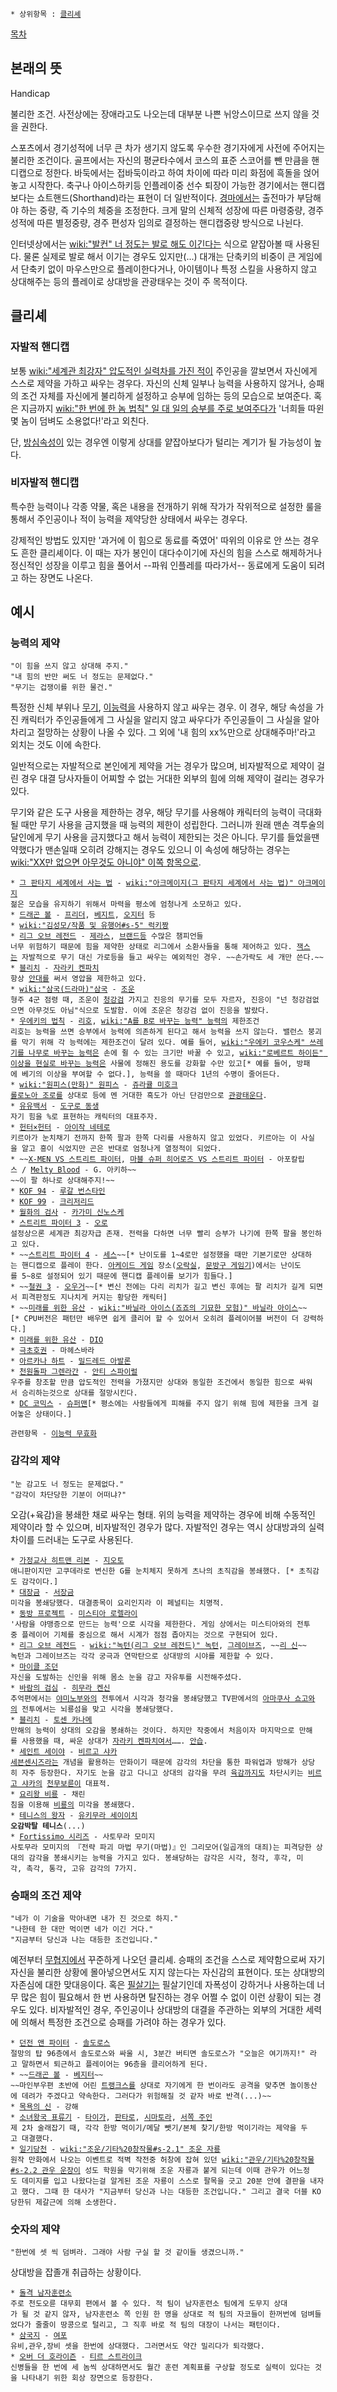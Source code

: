  * 상위항목 : [[클리셰]]
[[목차]]
== 본래의 뜻 ==
Handicap

불리한 조건. 사전상에는 장애라고도 나오는데 대부분 나쁜 뉘앙스이므로 쓰지 않을 것을 권한다.

스포츠에서 경기성적에 너무 큰 차가 생기지 않도록 우수한 경기자에게 사전에 주어지는 불리한 조건이다. 골프에서는 자신의 평균타수에서 코스의 표준 스코어를 뺀 만큼을 핸디캡으로 정한다. 바둑에서는 접바둑이라고 하여 차이에 따라 미리 화점에 흑돌을 얹어놓고 시작한다. 축구나 아이스하키등 인플레이중 선수 퇴장이 가능한 경기에서는 핸디캡보다는 쇼트핸드(Shorthand)라는 표현이 더 일반적이다. [[경마]]에서는 출전마가 부담해야 하는 중량, 즉 기수의 체중을 조정한다. 크게 말의 신체적 성장에 따른 마령중량, 경주성적에 따른 별정중량, 경주 편성자 임의로 결정하는 핸디캡중량 방식으로 나뉜다.

인터넷상에서는 [[wiki:"발컨" 너 정도는 발로 해도 이긴다]]는 식으로 얕잡아볼 때 사용된다. 물론 실제로 발로 해서 이기는 경우도 있지만(...) 대개는 단축키의 비중이 큰 게임에서 단축키 없이 마우스만으로 플레이한다거나, 아이템이나 특정 스킬을 사용하지 않고 상대해주는 등의 플레이로 상대방을 관광태우는 것이 주 목적이다.

== 클리셰 == 
=== 자발적 핸디캡 ===
보통 [[wiki:"세계관 최강자" 압도적인 실력차를 가진 적]]이 주인공을 깔보면서 자신에게 스스로 제약을 가하고 싸우는 경우다. 자신의 신체 일부나 능력을 사용하지 않거나, 승패의 조건 자체를 자신에게 불리하게 설정하고 승부에 임하는 등의 모습으로 보여준다. 혹은 지금까지 [[wiki:"한 번에 한 놈 법칙" 일 대 일의 승부를 주로 보여주다가]] '너희들 따윈 몇 놈이 덤벼도 소용없다!'라고 외친다.

단, [[방심]]속성이 있는 경우엔 이렇게 상대를 얕잡아보다가 털리는 계기가 될 가능성이 높다.

=== 비자발적 핸디캡 ===
특수한 능력이나 각종 약물, 혹은 내용을 전개하기 위해 작가가 작위적으로 설정한 룰을 통해서 주인공이나 적이 능력을 제약당한 상태에서 싸우는 경우다.

강제적인 방법도 있지만 '과거에 이 힘으로 동료를 죽였어' 따위의 이유로 안 쓰는 경우도 흔한 클리셰이다. 이 때는 자가 봉인이 대다수이기에 자신의 힘을 스스로 해제하거나 정신적인 성장을 이루고 힘을 풀어서 --파워 인플레를 따라가서-- 동료에게 도움이 되려고 하는 장면도 나온다.

== 예시 ==
=== 능력의 제약 ===
 "이 힘을 쓰지 않고 상대해 주지."
 "내 힘의 반만 써도 너 정도는 문제없다."
 "무기는 겁쟁이를 위한 물건."

특정한 신체 부위나 [[무기]], [[이능력]]을 사용하지 않고 싸우는 경우. 이 경우, 해당 속성을 가진 캐릭터가 주인공들에게 그 사실을 알리지 않고 싸우다가 주인공들이 그 사실을 알아차리고 절망하는 상황이 나올 수 있다. 그 외에 '내 힘의 xx%만으로 상대해주마!'라고 외치는 것도 이에 속한다. 

일반적으로는 자발적으로 본인에게 제약을 거는 경우가 많으며, 비자발적으로 제약이 걸린 경우 대결 당사자들이 어찌할 수 없는 거대한 외부의 힘에 의해 제약이 걸리는 경우가 있다.

무기와 같은 도구 사용을 제한하는 경우, 해당 무기를 사용해야 캐릭터의 능력이 극대화될 때만 무기 사용을 금지했을 때 능력의 제한이 성립한다. 그러니까 원래 맨손 격투술의 달인에게 무기 사용을 금지했다고 해서 능력이 제한되는 것은 아니다. 무기를 들었을땐 약했다가 맨손일때 오히려 강해지는 경우도 있으니 이 속성에 해당하는 경우는 [[wiki:"XX만 없으면 아무것도 아니야" 이쪽 항목]]으로.


 * [[그 판타지 세계에서 사는 법]] - [[wiki:"아크메이지(그 판타지 세계에서 사는 법)" 아크메이지]]
 젊은 모습을 유지하기 위해서 마력을 평소에 엄청나게 소모하고 있다.
 * [[드래곤 볼]] - [[프리더]], [[베지트]], [[오지터]] 등
 * [[wiki:"김성모/작품 및 유행어#s-5" 럭키짱]]
 * [[리그 오브 레전드]] - [[제라스]], [[브랜드]]등 수많은 챔피언들
 너무 위험하기 때문에 힘을 제약한 상태로 리그에서 소환사들을 통해 제어하고 있다. [[잭스(리그 오브 레전드)|잭스]]는 자발적으로 무기 대신 가로등을 들고 싸우는 예외적인 경우. ~~손가락도 세 개만 쓴다.~~
 * [[블리치]] - [[자라키 켄파치]]
 항상 [[안대]]를 써서 영압을 제한하고 있다.
 * [[wiki:"삼국(드라마)"삼국]] - [[조운]]
 형주 4군 점령 때, 조운이 [[청강검]] 가지고 진응의 무기를 모두 자르자, 진응이 "넌 청강검없으면 아무것도 아님"식으로 도발함. 이에 조운은 청강검 없이 진응을 발랐다.
 * [[우에키의 법칙]] - [[리호]], [[wiki:"A를 B로 바꾸는 능력" 능력]]의 제한조건
 리호는 능력을 쓰면 승부에서 능력에 의존하게 된다고 해서 능력을 쓰지 않는다. 밸런스 붕괴를 막기 위해 각 능력에는 제한조건이 달려 있다. 예를 들어, [[wiki:"우에키 코우스케" 쓰레기를 나무로 바꾸는 능력]]은 손에 쥘 수 있는 크기만 바꿀 수 있고, [[wiki:"로베르트 하이든" 이상을 현실로 바꾸는 능력]]은 사물에 정해진 용도를 강화할 수만 있고[* 예를 들어, 방패에 베기의 이상을 부여할 수 없다.], 능력을 쓸 때마다 1년의 수명이 줄어든다.
 * [[wiki:"원피스(만화)" 원피스]] - [[쥬라큘 미호크]]
 [[롤로노아 조로]]를 상대로 등에 멘 거대한 흑도가 아닌 단검만으로 [[관광]]태운다.
 * [[유유백서]] - [[도구로 동생]]
 자기 힘을 %로 표현하는 캐릭터의 대표주자.
 * [[헌터×헌터]] - [[아이작 네테로]]
 키르아가 눈치채기 전까지 한쪽 팔과 한쪽 다리를 사용하지 않고 있었다. 키르아는 이 사실을 알고 흥이 식었지만 곤은 반대로 엄청나게 열정적이 되었다.
 * ~~[[X-MEN VS 스트리트 파이터]], [[마블 슈퍼 히어로즈 VS 스트리트 파이터]] - 아포칼립스 / [[Melty Blood]] - G. 아키하~~ 
 ~~이 팔 하나로 상대해주지!~~
 * [[KOF 94]] - [[루갈 번스타인]]
 * [[KOF 99]] - [[크리저리드]]
 * [[월화의 검사]] - [[카가미 신노스케]]
 * [[스트리트 파이터 3]] - [[오로]]
 설정상으론 세계관 최강자급 존재. 전력을 다하면 너무 빨리 승부가 나기에 한쪽 팔을 봉인하고 있다.
 * ~~[[스트리트 파이터 4]] - [[세스]]~~[* 난이도를 1~4로만 설정했을 때만 기본기로만 상대하는 핸디캡으로 플레이 한다. [[아케이드 게임]] 장소([[오락실]], [[문방구 게임기]])에서는 난이도를 5~8로 설정되어 있기 때문에 핸디캡 플레이를 보기가 힘들다.]
 * ~~[[철권 3]] - [[오우거]]~~[* 변신 전에는 다리 리치가 길고 변신 후에는 팔 리치가 길게 되면서 피격판정도 지나치게 커지는 황당한 캐릭터]
 * ~~[[미래를 위한 유산]] - [[wiki:"바닐라 아이스(죠죠의 기묘한 모험)" 바닐라 아이스]]~~[* CPU버전은 패턴만 배우면 쉽게 클리어 할 수 있어서 오히려 플레이어블 버전이 더 강력하다.]
 * [[미래를 위한 유산]] - [[DIO(죠죠의 기묘한 모험)|DIO]]
 * [[극초호권]] - 마헤스바라
 * [[아르카나 하트]] - [[밀드레드 아발론]]
 * [[천원돌파 그렌라간]] - [[안티 스파이럴]]
 우주를 창조할 만큼 압도적인 전력을 가졌지만 상대와 동일한 조건에서 동일한 힘으로 싸워서 승리하는것으로 상대를 절망시킨다.
 * [[DC 코믹스]] - [[슈퍼맨]][* 평소에는 사람들에게 피해를 주지 않기 위해 힘에 제한을 크게 걸어놓은 상태이다.]


 관련항목 - [[이능력 무효화]]

=== 감각의 제약 ===
 "눈 감고도 너 정도는 문제없다."
 "감각이 차단당한 기분이 어떠냐?"

오감(+육감)을 봉쇄한 채로 싸우는 형태. 위의 능력을 제약하는 경우에 비해 수동적인 제약이라 할 수 있으며, 비자발적인 경우가 많다. 자발적인 경우는 역시 상대방과의 실력 차이를 드러내는 도구로 사용된다.

 * [[가정교사 히트맨 리본]] - [[지오토]]
 애니판이지만 고쿠데라로 변신한 G를 눈치체지 못하게 츠나의 초직감을 봉쇄했다. [* 초직감도 감각이다.]
 * [[대장금]] - [[서장금]]
 미각을 봉쇄당했다. 대결종목이 요리인지라 이 페널티는 치명적.
 * [[동방 프로젝트]] - [[미스티아 로렐라이]]
 '사람을 야맹증으로 만드는 능력'으로 시각을 제한한다. 게임 상에서는 미스티아와의 전투중 플레이어 기체를 중심으로 해서 시계가 점점 좁아지는 것으로 구현되어 있다.
 * [[리그 오브 레전드]] - [[wiki:"녹턴(리그 오브 레전드)" 녹턴]], [[그레이브즈]], ~~[[리 신]]~~
 녹턴과 그레이브즈는 각각 궁극과 연막탄으로 상대방의 시야를 제한할 수 있다.
 * [[마이클 조던]]
 자신을 도발하는 신인을 위해 몸소 눈을 감고 자유투를 시전해주셨다.
 * [[바람의 검심]] - [[히무라 켄신]]
 추억편에서는 [[야미노부]]와의 전투에서 시각과 청각을 봉쇄당했고 TV판에서의 [[아마쿠사 쇼고]]와의 전투에서는 뇌룡섬을 맞고 시각을 봉쇄당했다. 
 * [[블리치]] - [[토센 카나메]]
 만해의 능력이 상대의 오감을 봉쇄하는 것이다. 하지만 작중에서 처음이자 마지막으로 만해를 사용했을 때, 싸운 상대가 [[자라키 켄파치]]여서……. [[안습]].
 * [[세인트 세이야]] - [[비르고 샤카]]
 [[세븐센시즈]]라는 개념을 활용하는 만화이기 때문에 감각의 차단을 통한 파워업과 방해가 상당히 자주 등장한다. 자기도 눈을 감고 다니고 상대의 감각을 무려 [[육감]]까지도 차단시키는 [[비르고 샤카]]의 [[천무보륜]]이 대표적.
 * [[요리왕 비룡]] - 채린
 침을 이용해 [[비룡]]의 미각을 봉쇄했다.
 * [[테니스의 왕자]] - [[유키무라 세이이치]]
 '''오감박탈 테니스'''(...)
 * [[Fortissimo 시리즈]] - 사토무라 모미지
 사토무라 모미지의 『전략 파괴 마법 무기(마법)』인 그리모어(일곱개의 대죄)는 피격당한 상대의 감각을 봉쇄시키는 능력을 가지고 있다. 봉쇄당하는 감각은 시각, 청각, 후각, 미각, 촉각, 통각, 고유 감각의 7가지.

=== 승패의 조건 제약 ===
 "네가 이 기술을 막아내면 내가 진 것으로 하지."
 "나한테 한 대만 먹이면 네가 이긴 거다."
 "지금부터 당신과 나는 대등한 조건입니다."

예전부터 [[무협지]]에서 꾸준하게 나오던 클리셰. 승패의 조건을 스스로 제약함으로써 자기 자신을 불리한 상황에 몰아넣으면서도 지지 않는다는 자신감의 표현이다. 또는 상대방의 자존심에 대한 맞대응이다. 혹은 [[필살기]]는 필살기인데 자폭성이 강하거나 사용하는데 너무 많은 힘이 필요해서 한 번 사용하면 탈진하는 경우 어쩔 수 없이 이런 상황이 되는 경우도 있다.
비자발적인 경우, 주인공이나 상대방의 대결을 주관하는 외부의 거대한 세력에 의해서 특정한 조건으로 승패를 가려야 하는 경우가 있다.
 
 * [[던전 앤 파이터]] - [[솔도로스]]
 절망의 탑 96층에서 솔도로스와 싸울 시, 3분간 버티면 솔도로스가 "오늘은 여기까지!" 라고 말하면서 퇴근하고 플레이어는 96층을 클리어하게 된다.
 * ~~[[드래곤 볼]] - [[베지터]]~~
 ~~마인부우편 초반에 어린 [[트랭크스]]를 상대로 자기에게 한 번이라도 공격을 맞추면 놀이동산에 데려가 주겠다고 약속한다. 그러다가 위험해질 것 같자 바로 반격(...)~~
 * [[목욕의 신]] - 강해
 * [[소녀왕국 표류기]] - [[타이가]], [[판타로]], [[시마토라]], [[서쪽 주인]]
 제 2차 술래잡기 때, 각각 한방 먹이기/메달 뺏기/본체 찾기/한방 먹이기라는 제약을 두고 대결했다.
 * [[일기당천]] - [[wiki:"조운/기타%20창작물#s-2.1" 조운 자룡]]
 원작 만화에서 나오는 이벤트로 적벽 작전중 허창에 잡혀 있던 [[wiki:"관우/기타%20창작물#s-2.2 관우 운장]]이 성도 학원을 막기위해 조운 자룡과 붙게 되는데 이때 관우가 어느정도 데미지를 입고 나왔다는걸 알게된 조운 자룡이 스스로 팔목을 긋고 20분 안에 결판을 내자고 했다. 그때 한 대사가 "지금부터 당신과 나는 대등한 조건입니다." 그리고 결국 더블 KO당한뒤 제갈근에 의해 소생한다.
 
=== 숫자의 제약 ===
 "한번에 셋 씩 덤벼라. 그래야 사람 구실 할 것 같이들 생겼으니까."

상대방을 잡졸개 취급하는 상황이다. 

 * [[돌격 남자훈련소]]
 주로 천도오륜 대무회 편에서 볼 수 있다. 적 팀이 남자훈련소 팀에게 도무지 상대가 될 것 같지 않자, 남자훈련소 쪽 인원 한 명을 상대로 적 팀의 자코들이 한꺼번에 덤벼들었다가 줄줄이 땅콩으로 털리고, 그 직후 바로 적 팀의 대장이 나서는 패턴이다.
 * [[삼국지]] - [[여포]]
 유비,관우,장비 셋을 한번에 상대했다. 그러면서도 약간 밀리다가 퇴각했다.
 * [[오버 더 호라이즌]] - [[티르 스트라이크]]
 신병들을 한 번에 세 놈씩 상대하면서도 월간 훈련 계획표를 구상할 정도로 실력이 있다는 것을 나타내기 위한 회상 장면으로 등장한다.
